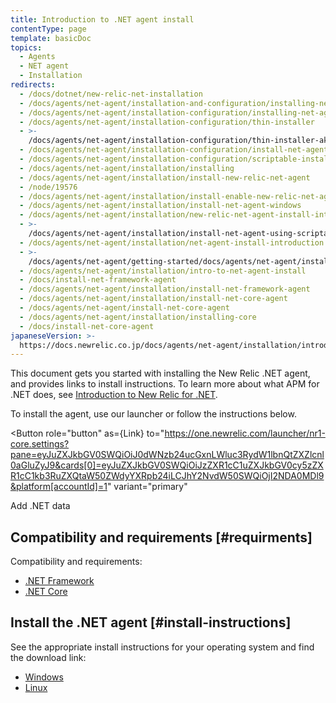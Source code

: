 ```yaml
---
title: Introduction to .NET agent install
contentType: page
template: basicDoc
topics:
  - Agents
  - NET agent
  - Installation
redirects:
  - /docs/dotnet/new-relic-net-installation
  - /docs/agents/net-agent/installation-and-configuration/installing-net-agent
  - /docs/agents/net-agent/installation-configuration/installing-net-agent
  - /docs/agents/net-agent/installation-configuration/thin-installer
  - >-
    /docs/agents/net-agent/installation-configuration/thin-installer-aka-installer-w-organic-ground-unicorn-horn
  - /docs/agents/net-agent/installation-configuration/install-net-agent
  - /docs/agents/net-agent/installation-configuration/scriptable-installer
  - /docs/agents/net-agent/installation/installing
  - /docs/agents/net-agent/installation/install-new-relic-net-agent
  - /node/19576
  - /docs/agents/net-agent/installation/install-enable-new-relic-net-agent
  - /docs/agents/net-agent/installation/install-net-agent-windows
  - /docs/agents/net-agent/installation/new-relic-net-agent-install-introduction
  - >-
    /docs/agents/net-agent/installation/install-net-agent-using-scriptable-installer
  - /docs/agents/net-agent/installation/net-agent-install-introduction
  - >-
    /docs/agents/net-agent/getting-started/docs/agents/net-agent/installation/net-agent-install-introduction
  - /docs/agents/net-agent/installation/intro-to-net-agent-install
  - /docs/install-net-framework-agent
  - /docs/agents/net-agent/installation/install-net-framework-agent
  - /docs/agents/net-agent/installation/install-net-core-agent
  - /docs/agents/net-agent/install-net-core-agent
  - /docs/agents/net-agent/installation/installing-core
  - /docs/install-net-core-agent
japaneseVersion: >-
  https://docs.newrelic.co.jp/docs/agents/net-agent/installation/introduction-net-agent-install
---
```



This document gets you started with installing the New Relic .NET agent, and provides links to install instructions. To learn more about what APM for .NET does, see [Introduction to New Relic for .NET](/docs/agents/net-agent/getting-started/introduction-new-relic-net).

To install the agent, use our launcher or follow the instructions below.

<Button
  role="button"
  as={Link}
  to="https://one.newrelic.com/launcher/nr1-core.settings?pane=eyJuZXJkbGV0SWQiOiJ0dWNzb24ucGxnLWluc3RydW1lbnQtZXZlcnl0aGluZyJ9&cards[0]=eyJuZXJkbGV0SWQiOiJzZXR1cC1uZXJkbGV0cy5zZXR1cC1kb3RuZXQtaW50ZWdyYXRpb24iLCJhY2NvdW50SWQiOjI2NDA0MDl9&platform[accountId]=1"
  variant="primary"
>
  Add .NET data
</Button>

## Compatibility and requirements [#requirments]

Compatibility and requirements:

* [.NET Framework](/docs/agents/net-agent/getting-started/compatibility-requirements-net-framework-agent)
* [.NET Core](/docs/agents/net-agent/getting-started/compatibility-requirements-net-core-agent)

## Install the .NET agent [#install-instructions]

See the appropriate install instructions for your operating system and find the download link:

* [Windows](/docs/agents/net-agent/installation/install-net-agent-windows)
* [Linux](/docs/agents/net-agent/installation/install-net-agent-linux)
